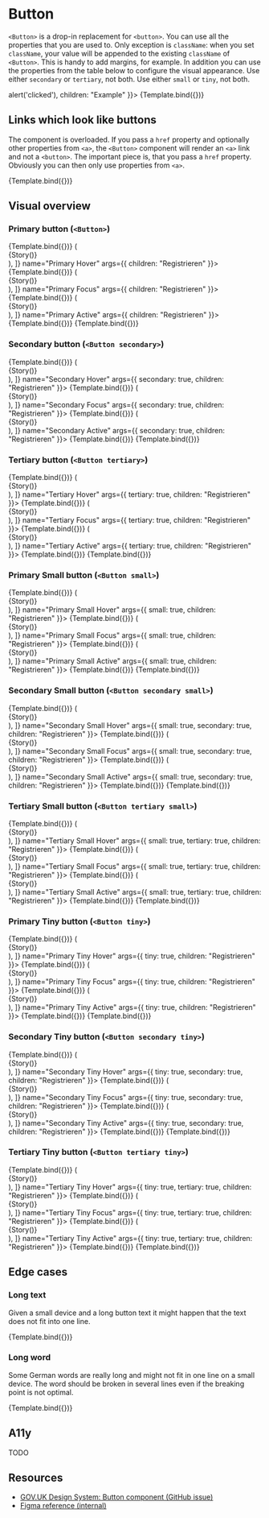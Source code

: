 

<Meta title="Atoms/Button" component={Button} />


# Button

`<Button>` is a drop-in replacement for `<button>`. You can use all the properties that you are used to. Only exception is `className`: when you set `className`, your value will be appended to the existing `className` of `<Button>`. This is handy to add margins, for example. In addition you can use the properties from the table below to configure the visual appearance. Use either `secondary` or `tertiary`, not both. Use either `small` or `tiny`, not both.

<ArgsTable of={Button} />

<Canvas>
  <Story
    name="Example"
    args={{
      small: true,
      type: "submit",
      className: "mb-2",
      onClick: () => alert('clicked'),
      children: "Example"
    }}>
    {Template.bind({})}
  </Story>
</Canvas>

## Links which look like buttons

The component is overloaded. If you pass a `href` property and optionally other properties from `<a>`, the `<Button>` component will render an `<a>` link and not a `<button>`. The important piece is, that you pass a `href` property. Obviously you can then only use properties from `<a>`.

<Canvas>
  <Story
    name="Link"
    args={{
      href: "https://digitalservice.bund.de",
      target: "_blank",
      rel: "noopener",
      children: "This is a link"
    }}>
    {Template.bind({})}
  </Story>
</Canvas>

## Visual overview

### Primary button (`<Button>`)

<Canvas>
  <Story
    name="Primary"
    args={{
      children: "Registrieren"
    }}>
    {Template.bind({})}
  </Story>
  <Story
    decorators={[
      (Story) => (
        <div className="pseudo-hover">
          {Story()}
        </div>
      ),
    ]}
    name="Primary Hover"
    args={{
      children: "Registrieren"
    }}>
    {Template.bind({})}
  </Story>
  <Story
    decorators={[
      (Story) => (
        <div className="pseudo-focus">
          {Story()}
        </div>
      ),
    ]}
    name="Primary Focus"
    args={{
      children: "Registrieren"
    }}>
    {Template.bind({})}
  </Story>
  <Story
    decorators={[
      (Story) => (
        <div className="pseudo-active">
          {Story()}
        </div>
      ),
    ]}
    name="Primary Active"
    args={{
      children: "Registrieren"
    }}>
    {Template.bind({})}
  </Story>
  <Story
    name="Primary Disabled"
    args={{
      disabled: true,
      children: "Registrieren"
    }}>
    {Template.bind({})}
  </Story>
</Canvas>

### Secondary button (`<Button secondary>`)

<Canvas>
  <Story
    name="Secondary"
    args={{
      secondary: true,
      children: "Registrieren"
    }}>
    {Template.bind({})}
  </Story>
  <Story
    decorators={[
      (Story) => (
        <div className="pseudo-hover">
          {Story()}
        </div>
      ),
    ]}
    name="Secondary Hover"
    args={{
      secondary: true,
      children: "Registrieren"
    }}>
    {Template.bind({})}
  </Story>
  <Story
    decorators={[
      (Story) => (
        <div className="pseudo-focus">
          {Story()}
        </div>
      ),
    ]}
    name="Secondary Focus"
    args={{
      secondary: true,
      children: "Registrieren"
    }}>
    {Template.bind({})}
  </Story>
  <Story
    decorators={[
      (Story) => (
        <div className="pseudo-active">
          {Story()}
        </div>
      ),
    ]}
    name="Secondary Active"
    args={{
      secondary: true,
      children: "Registrieren"
    }}>
    {Template.bind({})}
  </Story>
  <Story
    name="Secondary Disabled"
    args={{
      secondary: true,
      disabled: true,
      children: "Registrieren"
    }}>
    {Template.bind({})}
  </Story>
</Canvas>

### Tertiary button (`<Button tertiary>`)

<Canvas>
  <Story
    name="Tertiary"
    args={{
      tertiary: true,
      children: "Registrieren"
    }}>
    {Template.bind({})}
  </Story>
  <Story
    decorators={[
      (Story) => (
        <div className="pseudo-hover">
          {Story()}
        </div>
      ),
    ]}
    name="Tertiary Hover"
    args={{
      tertiary: true,
      children: "Registrieren"
    }}>
    {Template.bind({})}
  </Story>
  <Story
    decorators={[
      (Story) => (
        <div className="pseudo-focus">
          {Story()}
        </div>
      ),
    ]}
    name="Tertiary Focus"
    args={{
      tertiary: true,
      children: "Registrieren"
    }}>
    {Template.bind({})}
  </Story>
  <Story
    decorators={[
      (Story) => (
        <div className="pseudo-active">
          {Story()}
        </div>
      ),
    ]}
    name="Tertiary Active"
    args={{
      tertiary: true,
      children: "Registrieren"
    }}>
    {Template.bind({})}
  </Story>
  <Story
    name="Tertiary Disabled"
    args={{
      tertiary: true,
      disabled: true,
      children: "Registrieren"
    }}>
    {Template.bind({})}
  </Story>
</Canvas>


### Primary Small button (`<Button small>`)

<Canvas>
  <Story
    name="Primary Small"
    args={{
      small: true,
      children: "Registrieren"
    }}>
    {Template.bind({})}
  </Story>
  <Story
    decorators={[
      (Story) => (
        <div className="pseudo-hover">
          {Story()}
        </div>
      ),
    ]}
    name="Primary Small Hover"
    args={{
      small: true,
      children: "Registrieren"
    }}>
    {Template.bind({})}
  </Story>
  <Story
    decorators={[
      (Story) => (
        <div className="pseudo-focus">
          {Story()}
        </div>
      ),
    ]}
    name="Primary Small Focus"
    args={{
      small: true,
      children: "Registrieren"
    }}>
    {Template.bind({})}
  </Story>
  <Story
    decorators={[
      (Story) => (
        <div className="pseudo-active">
          {Story()}
        </div>
      ),
    ]}
    name="Primary Small Active"
    args={{
      small: true,
      children: "Registrieren"
    }}>
    {Template.bind({})}
  </Story>
  <Story
    name="Primary Small Disabled"
    args={{
      small: true,
      disabled: true,
      children: "Registrieren"
    }}>
    {Template.bind({})}
  </Story>
</Canvas>

### Secondary Small button (`<Button secondary small>`)

<Canvas>
  <Story
    name="Secondary Small"
    args={{
      small: true,
      secondary: true,
      children: "Registrieren"
    }}>
    {Template.bind({})}
  </Story>
  <Story
    decorators={[
      (Story) => (
        <div className="pseudo-hover">
          {Story()}
        </div>
      ),
    ]}
    name="Secondary Small Hover"
    args={{
      small: true,
      secondary: true,
      children: "Registrieren"
    }}>
    {Template.bind({})}
  </Story>
  <Story
    decorators={[
      (Story) => (
        <div className="pseudo-focus">
          {Story()}
        </div>
      ),
    ]}
    name="Secondary Small Focus"
    args={{
      small: true,
      secondary: true,
      children: "Registrieren"
    }}>
    {Template.bind({})}
  </Story>
  <Story
    decorators={[
      (Story) => (
        <div className="pseudo-active">
          {Story()}
        </div>
      ),
    ]}
    name="Secondary Small Active"
    args={{
      small: true,
      secondary: true,
      children: "Registrieren"
    }}>
    {Template.bind({})}
  </Story>
  <Story
    name="Secondary Small Disabled"
    args={{
      small: true,
      secondary: true,
      disabled: true,
      children: "Registrieren"
    }}>
    {Template.bind({})}
  </Story>
</Canvas>

### Tertiary Small button (`<Button tertiary small>`)

<Canvas>
  <Story
    name="Tertiary Small"
    args={{
      small: true,
      tertiary: true,
      children: "Registrieren"
    }}>
    {Template.bind({})}
  </Story>
  <Story
    decorators={[
      (Story) => (
        <div className="pseudo-hover">
          {Story()}
        </div>
      ),
    ]}
    name="Tertiary Small Hover"
    args={{
      small: true,
      tertiary: true,
      children: "Registrieren"
    }}>
    {Template.bind({})}
  </Story>
  <Story
    decorators={[
      (Story) => (
        <div className="pseudo-focus">
          {Story()}
        </div>
      ),
    ]}
    name="Tertiary Small Focus"
    args={{
      small: true,
      tertiary: true,
      children: "Registrieren"
    }}>
    {Template.bind({})}
  </Story>
  <Story
    decorators={[
      (Story) => (
        <div className="pseudo-active">
          {Story()}
        </div>
      ),
    ]}
    name="Tertiary Small Active"
    args={{
      small: true,
      tertiary: true,
      children: "Registrieren"
    }}>
    {Template.bind({})}
  </Story>
  <Story
    name="Tertiary Small Disabled"
    args={{
      small: true,
      tertiary: true,
      disabled: true,
      children: "Registrieren"
    }}>
    {Template.bind({})}
  </Story>
</Canvas>


### Primary Tiny button (`<Button tiny>`)

<Canvas>
  <Story
    name="Primary Tiny"
    args={{
      tiny: true,
      children: "Registrieren"
    }}>
    {Template.bind({})}
  </Story>
  <Story
    decorators={[
      (Story) => (
        <div className="pseudo-hover">
          {Story()}
        </div>
      ),
    ]}
    name="Primary Tiny Hover"
    args={{
      tiny: true,
      children: "Registrieren"
    }}>
    {Template.bind({})}
  </Story>
  <Story
    decorators={[
      (Story) => (
        <div className="pseudo-focus">
          {Story()}
        </div>
      ),
    ]}
    name="Primary Tiny Focus"
    args={{
      tiny: true,
      children: "Registrieren"
    }}>
    {Template.bind({})}
  </Story>
  <Story
    decorators={[
      (Story) => (
        <div className="pseudo-active">
          {Story()}
        </div>
      ),
    ]}
    name="Primary Tiny Active"
    args={{
      tiny: true,
      children: "Registrieren"
    }}>
    {Template.bind({})}
  </Story>
  <Story
    name="Primary Tiny Disabled"
    args={{
      tiny: true,
      disabled: true,
      children: "Registrieren"
    }}>
    {Template.bind({})}
  </Story>
</Canvas>

### Secondary Tiny button (`<Button secondary tiny>`)

<Canvas>
  <Story
    name="Secondary Tiny"
    args={{
      tiny: true,
      secondary: true,
      children: "Registrieren"
    }}>
    {Template.bind({})}
  </Story>
  <Story
    decorators={[
      (Story) => (
        <div className="pseudo-hover">
          {Story()}
        </div>
      ),
    ]}
    name="Secondary Tiny Hover"
    args={{
      tiny: true,
      secondary: true,
      children: "Registrieren"
    }}>
    {Template.bind({})}
  </Story>
  <Story
    decorators={[
      (Story) => (
        <div className="pseudo-focus">
          {Story()}
        </div>
      ),
    ]}
    name="Secondary Tiny Focus"
    args={{
      tiny: true,
      secondary: true,
      children: "Registrieren"
    }}>
    {Template.bind({})}
  </Story>
  <Story
    decorators={[
      (Story) => (
        <div className="pseudo-active">
          {Story()}
        </div>
      ),
    ]}
    name="Secondary Tiny Active"
    args={{
      tiny: true,
      secondary: true,
      children: "Registrieren"
    }}>
    {Template.bind({})}
  </Story>
  <Story
    name="Secondary Tiny Disabled"
    args={{
      tiny: true,
      secondary: true,
      disabled: true,
      children: "Registrieren"
    }}>
    {Template.bind({})}
  </Story>
</Canvas>

### Tertiary Tiny button (`<Button tertiary tiny>`)

<Canvas>
  <Story
    name="Tertiary Tiny"
    args={{
      tiny: true,
      tertiary: true,
      children: "Registrieren"
    }}>
    {Template.bind({})}
  </Story>
  <Story
    decorators={[
      (Story) => (
        <div className="pseudo-hover">
          {Story()}
        </div>
      ),
    ]}
    name="Tertiary Tiny Hover"
    args={{
      tiny: true,
      tertiary: true,
      children: "Registrieren"
    }}>
    {Template.bind({})}
  </Story>
  <Story
    decorators={[
      (Story) => (
        <div className="pseudo-focus">
          {Story()}
        </div>
      ),
    ]}
    name="Tertiary Tiny Focus"
    args={{
      tiny: true,
      tertiary: true,
      children: "Registrieren"
    }}>
    {Template.bind({})}
  </Story>
  <Story
    decorators={[
      (Story) => (
        <div className="pseudo-active">
          {Story()}
        </div>
      ),
    ]}
    name="Tertiary Tiny Active"
    args={{
      tiny: true,
      tertiary: true,
      children: "Registrieren"
    }}>
    {Template.bind({})}
  </Story>
  <Story
    name="Tertiary Tiny Disabled"
    args={{
      tiny: true,
      tertiary: true,
      disabled: true,
      children: "Registrieren"
    }}>
    {Template.bind({})}
  </Story>
</Canvas>

## Edge cases

### Long text

Given a small device and a long button text it might happen that the text does not fit into one line.

<Canvas>
  <Story
    name="Long text"
    args={{
      children: "Der DigitalService4Germany entwickelt digitale Lösungen für und mit der Bundesverwaltung. Im Zentrum stehen die Bedürfnisse der Nutzerinnen und Nutzer. Unser Ziel: Dienstleistungen, die besser für alle funktionieren."
    }}>
    {Template.bind({})}
  </Story>
</Canvas>

### Long word

Some German words are really long and might not fit in one line on a small device. The word should be broken in several lines even if the breaking point is not optimal.

<Canvas>
  <Story
    name="Long word"
    args={{
      children: "DerDigitalService4GermanyentwickeltdigitaleLösungenfürundmitderBundesverwaltung.ImZentrumstehendieBedürfnissederNutzerinnenundNutzer.UnserZiel:Dienstleistungen,diebesserfürallefunktionieren."
    }}>
    {Template.bind({})}
  </Story>
</Canvas>


## A11y

TODO


## Resources

* [GOV.UK Design System: Button component (GitHub issue)](https://github.com/alphagov/govuk-design-system-backlog/issues/34)
* [Figma reference (internal)](https://www.figma.com/file/49Gxm2IajuwbGhj37zu9x0/Angie?node-id=0%3A1)
